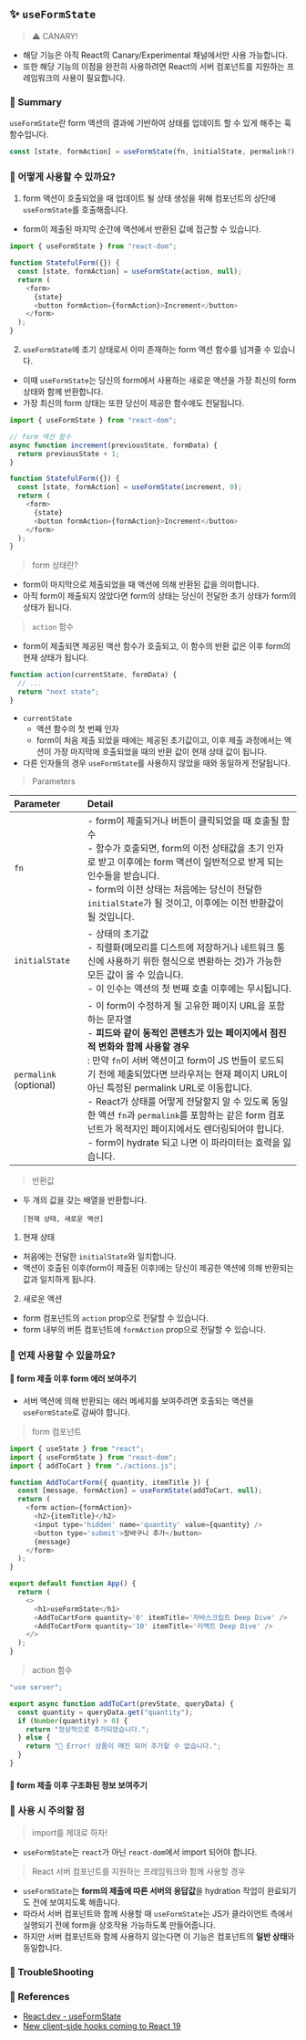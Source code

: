 ## ✨ `useFormState`

> ⚠️ CANARY!

- 해당 기능은 아직 React의 Canary/Experimental 채널에서만 사용 가능합니다.
- 또한 해당 기능의 이점을 완전히 사용하려면 React의 서버 컴포넌트를 지원하는 프레임워크의 사용이 필요합니다.

### 📑 Summary

`useFormState`란 form 액션의 결과에 기반하여 상태를 업데이트 할 수 있게 해주는 훅 함수입니다.

```js
const [state, formAction] = useFormState(fn, initialState, permalink?);
```

### 🤔 어떻게 사용할 수 있까요?

1. form 액션이 호출되었을 때 업데이트 될 상태 생성을 위해 컴포넌트의 상단에 `useFormState`를 호출해줍니다.

- form이 제출된 마지막 순간에 액션에서 반환된 값에 접근할 수 있습니다.

```js
import { useFormState } from "react-dom";

function StatefulForm({}) {
  const [state, formAction] = useFormState(action, null);
  return (
    <form>
      {state}
      <button formAction={formAction}>Increment</button>
    </form>
  );
}
```

2. `useFormState`에 초기 상태로서 이미 존재하는 form 액션 함수를 넘겨줄 수 있습니다.

- 이때 `useFormState`는 당신의 form에서 사용하는 새로운 액션을 가장 최신의 form 상태와 함께 반환합니다.
- 가장 최신의 form 상태는 또한 당신이 제공한 함수에도 전달됩니다.

```js
import { useFormState } from "react-dom";

// form 액션 함수
async function increment(previousState, formData) {
  return previousState + 1;
}

function StatefulForm({}) {
  const [state, formAction] = useFormState(increment, 0);
  return (
    <form>
      {state}
      <button formAction={formAction}>Increment</button>
    </form>
  );
}
```

> form 상태란?

- form이 마지막으로 제출되었을 때 액션에 의해 반환된 값을 의미합니다.
- 아직 form이 제출되지 않았다면 form의 상태는 당신이 전달한 초기 상태가 form의 상태가 됩니다.

> `action` 함수

- form이 제출되면 제공된 액션 함수가 호출되고, 이 함수의 반환 값은 이후 form의 현재 상태가 됩니다.

```js
function action(currentState, formData) {
  // ...
  return "next state";
}
```

- `currentState`
  - 액션 함수의 첫 번째 인자
  - form이 처음 제출 되었을 때에는 제공된 초기값이고, 이후 제출 과정에서는 액션이 가장 마지막에 호출되었을 때의 반환 값이 현재 상태 값이 됩니다.
- 다른 인자들의 경우 `useFormState`를 사용하지 않았을 때와 동일하게 전달됩니다.

> Parameters

| Parameter              | Detail                                                                                                                                                                                                                                                                                                                                                                                                                                                                                                                              |
| :--------------------- | :---------------------------------------------------------------------------------------------------------------------------------------------------------------------------------------------------------------------------------------------------------------------------------------------------------------------------------------------------------------------------------------------------------------------------------------------------------------------------------------------------------------------------------- |
| `fn`                   | - form이 제출되거나 버튼이 클릭되었을 때 호출될 함수 <br/> - 함수가 호출되면, form의 이전 상태값을 초기 인자로 받고 이후에는 form 액션이 일반적으로 받게 되는 인수들을 받습니다. <br/> - form의 이전 상태는 처음에는 당신이 전달한 `initialState`가 될 것이고, 이후에는 이전 반환값이 될 것입니다.                                                                                                                                                                                                                                  |
| `initialState`         | - 상태의 초기값 <br/> - 직렬화(메모리를 디스트에 저장하거나 네트워크 통신에 사용하기 위한 형식으로 변환하는 것)가 가능한 모든 값이 올 수 있습니다. <br/> - 이 인수는 액션의 첫 번째 호출 이후에는 무시됩니다.                                                                                                                                                                                                                                                                                                                       |
| `permalink` (optional) | - 이 form이 수정하게 될 고유한 페이지 URL을 포함하는 문자열 <br/> - **피드와 같이 동적인 콘텐츠가 있는 페이지에서 점진적 변화와 함께 사용할 경우** <br/> : 만약 `fn`이 서버 액션이고 form이 JS 번들이 로드되기 전에 제출되었다면 브라우저는 현재 페이지 URL이 아닌 특정된 permalink URL로 이동합니다. <br/> - React가 상태를 어떻게 전달할지 알 수 있도록 동일한 액션 `fn`과 `permalink`를 포함하는 같은 form 컴포넌트가 목적지인 페이지에서도 렌더링되어야 합니다. <br/> - form이 hydrate 되고 나면 이 파라미터는 효력을 잃습니다. |

> 반환값

- 두 개의 값을 갖는 배열을 반환합니다.
  ```
  [현재 상태, 새로운 액션]
  ```

1.  현재 상태

- 처음에는 전달한 `initialState`와 일치합니다.
- 액션이 호출된 이후(form이 제출된 이후)에는 당신이 제공한 액션에 의해 반환되는 값과 일치하게 됩니다.

2.  새로운 액션

- form 컴포넌트의 `action` prop으로 전달할 수 있습니다.
- form 내부의 버튼 컴포넌트에 `formAction` prop으로 전달할 수 있습니다.

### 🧐 언제 사용할 수 있을까요?

#### 📍 form 제출 이후 form 에러 보여주기

- 서버 액션에 의해 반환되는 에러 메세지를 보여주려면 호출되는 액션을 `useFormState`로 감싸야 합니다.

> form 컴포넌트

```js
import { useState } from "react";
import { useFormState } from "react-dom";
import { addToCart } from "./actions.js";

function AddToCartForm({ quantity, itemTitle }) {
  const [message, formAction] = useFormState(addToCart, null);
  return (
    <form action={formAction}>
      <h2>{itemTitle}</h2>
      <input type='hidden' name='quantity' value={quantity} />
      <button type='submit'>장바구니 추가</button>
      {message}
    </form>
  );
}

export default function App() {
  return (
    <>
      <h1>useFormState</h1>
      <AddToCartForm quantity='0' itemTitle='자바스크립트 Deep Dive' />
      <AddToCartForm quantity='10' itemTitle='리액트 Deep Dive' />
    </>
  );
}
```

> action 함수

```js
"use server";

export async function addToCart(prevState, queryData) {
  const quantity = queryData.get("quantity");
  if (Number(quantity) > 0) {
    return "정상적으로 추가되었습니다.";
  } else {
    return "🚨 Error! 상품이 매진 되어 추가할 수 없습니다.";
  }
}
```

#### 📍 form 제출 이후 구조화된 정보 보여주기

### 📢 사용 시 주의할 점

> import를 제대로 하자!

- `useFormState`는 `react`가 아닌 `react-dom`에서 import 되어야 합니다.

> React 서버 컴포넌트를 지원하는 프레임워크와 함께 사용할 경우

- `useFormState`는 **form의 제출에 따른 서버의 응답값**을 hydration 작업이 완료되기도 전에 보여지도록 해줍니다.
- 따라서 서버 컴포넌트와 함께 사용할 때 `useFormState`는 JS가 클라이언트 측에서 실행되기 전에 form을 상호작용 가능하도록 만들어줍니다.
- 하지만 서버 컴포넌트와 함께 사용하지 않는다면 이 기능은 컴포넌트의 **일반 상태**와 동일합니다.

### 🚨 TroubleShooting

### 🔎 References

- [React.dev - useFormState](https://react.dev/reference/react-dom/hooks/useFormState)
- [New client-side hooks coming to React 19](https://marmelab.com/blog/2024/01/23/react-19-new-hooks.html)
